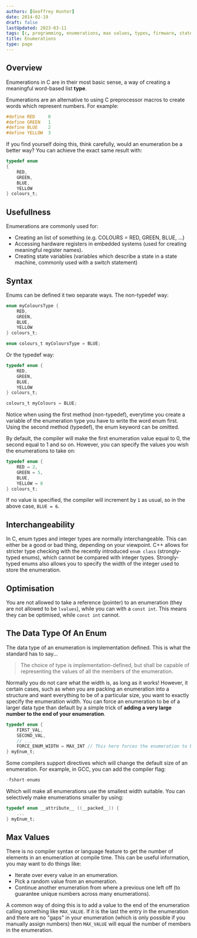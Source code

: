 ```yaml
---
authors: [Geoffrey Hunter]
date: 2014-02-19
draft: false
lastUpdated: 2023-03-11
tags: [c, programming, enumerations, max values, types, firmware, state machines]
title: Enumerations
type: page
---
```



## Overview

Enumerations in C are in their most basic sense, a way of creating a meaningful word-based list **type**.

Enumerations are an alternative to using C preprocessor macros to create words which represent numbers. For example:

```c
#define RED     0
#define GREEN   1
#define BLUE    2
#define YELLOW  3
```

If you find yourself doing this, think carefully, would an enumeration be a better way? You can achieve the exact same result with:

```c   
typedef enum
{
    RED,
    GREEN,
    BLUE,
    YELLOW
} colours_t;
``` 

## Usefullness

Enumerations are commonly used for:

* Creating an list of something (e.g. COLOURS = RED, GREEN, BLUE, ...)
* Accessing hardware registers in embedded systems (used for creating meaningful register names).
* Creating state variables (variables which describe a state in a state machine, commonly used with a switch statement)

## Syntax

Enums can be defined it two separate ways. The non-typedef way:

```c  
enum myColoursType {
    RED,
    GREEN,
    BLUE,
    YELLOW
} colours_t;

enum colours_t myColoursType = BLUE;
```

Or the typedef way:
   
```c  
typedef enum {
    RED,
    GREEN,
    BLUE,
    YELLOW
} colours_t;

colours_t myColours = BLUE;
```

Notice when using the first method (non-typedef), everytime you create a variable of the enumeration type you have to write the word enum first. Using the second method (typedef), the enum keyword can be omitted.

By default, the compiler will make the first enumeration value equal to 0, the second equal to 1 and so on. However, you can specify the values you wish the enumerations to take on:

```c    
typedef enum {
    RED = 2,
    GREEN = 5,
    BLUE,
    YELLOW = 8
} colours_t;
```

If no value is specified, the compiler will increment by `1` as usual, so in the above case, `BLUE = 6`.

## Interchangeability

In C, enum types and integer types are normally interchangeable. This can either be a good or bad thing, depending on your viewpoint. C++ allows for stricter type checking with the recently introduced `enum class` (strongly-typed enums), which cannot be compared with integer types. Strongly-typed enums also allows you to specify the width of the integer used to store the enumeration.

## Optimisation

You are not allowed to take a reference (pointer) to an enumeration (they are not allowed to be `lvalues`), while you can with a `const int`. This means they can be optimised, while `const int` cannot.

## The Data Type Of An Enum

The data type of an enumeration is implementation defined. This is what the standard has to say...

<blockquote>The choice of type is implementation-defined, but shall be capable of representing the values of all the members of the enumeration.</blockquote>

Normally you do not care what the width is, as long as it works! However, it certain cases, such as when you are packing an enumeration into a structure and want everything to be of a particular size, you want to exactly specify the enumeration width. You can force an enumeration to be of a larger data type than default by a simple trick of **adding a very large number to the end of your enumeration**.

```c    
typedef enum {
    FIRST_VAL,
    SECOND_VAL,
    // ...
    FORCE_ENUM_WIDTH = MAX_INT // This here forces the enumeration to be at least a particular width
} myEnum_t;
```

Some compilers support directives which will change the default size of an enumeration. For example, in GCC, you can add the compiler flag:
	
```c    
-fshort-enums
```

Which will make all enumerations use the smallest width suitable. You can selectively make enumerations smaller by using:

```c
typedef enum __attribute__ ((__packed__)) {
    ...
} myEnum_t;
```

## Max Values

There is no compiler syntax or language feature to get the number of elements in an enumeration at compile time. This can be useful information, you may want to do things like:

* Iterate over every value in an enumeration.
* Pick a random value from an enumeration.
* Continue another enumeration from where a previous one left off (to guarantee unique numbers across many enumerations).

A common way of doing this is to add a value to the end of the enumeration calling something like `MAX_VALUE`. If it is the last the entry in the enumeration and there are no "gaps" in your enumeration (which is only possible if you manually assign numbers) then `MAX_VALUE` will equal the number of members in the enumeration.
